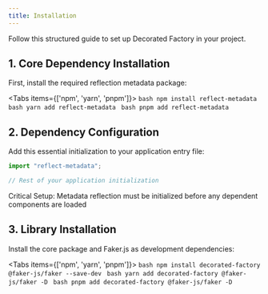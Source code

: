 ```yaml
---
title: Installation
---
```


Follow this structured guide to set up Decorated Factory in your project.

## 1. Core Dependency Installation

First, install the required reflection metadata package:

<Tabs items={['npm', 'yarn', 'pnpm']}>
    <Tab value="npm">
        ```bash
        npm install reflect-metadata
        ```
    </Tab>
    <Tab value="yarn">
        ```bash
        yarn add reflect-metadata
        ```
    </Tab>
    <Tab value="pnpm">
        ```bash
        pnpm add reflect-metadata
        ```
    </Tab>
</Tabs>

## 2. Dependency Configuration

Add this essential initialization to your application entry file:

```typescript
import "reflect-metadata";

// Rest of your application initialization
```

<Callout type="warning" icon="⚠️">
    Critical Setup: Metadata reflection must be initialized before any dependent components are loaded
</Callout>

## 3. Library Installation

Install the core package and Faker.js as development dependencies:

<Tabs items={['npm', 'yarn', 'pnpm']}>
    <Tab value="npm">
        ```bash
        npm install decorated-factory @faker-js/faker --save-dev
        ```
    </Tab>
    <Tab value="yarn">
        ```bash
        yarn add decorated-factory @faker-js/faker -D
        ```
    </Tab>
    <Tab value="pnpm">
        ```bash
        pnpm add decorated-factory @faker-js/faker -D
        ```
    </Tab>
</Tabs>



